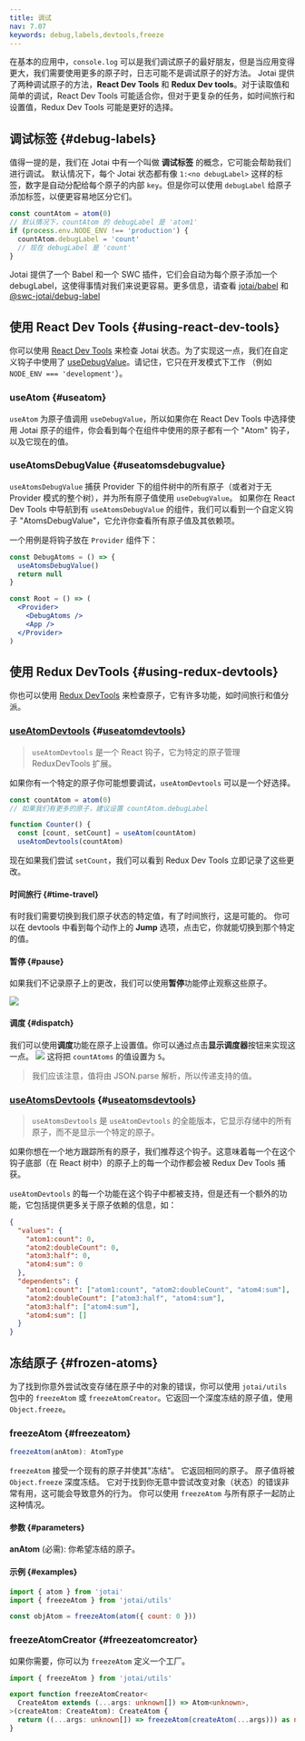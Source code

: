 ```yaml
---
title: 调试
nav: 7.07
keywords: debug,labels,devtools,freeze
---
```


在基本的应用中，`console.log` 可以是我们调试原子的最好朋友，但是当应用变得更大，我们需要使用更多的原子时，日志可能不是调试原子的好方法。
Jotai 提供了两种调试原子的方法，**React Dev Tools** 和 **Redux Dev tools**。对于读取值和简单的调试，React Dev Tools 可能适合你，但对于更复杂的任务，如时间旅行和设置值，Redux Dev Tools 可能是更好的选择。

## 调试标签 {#debug-labels}

值得一提的是，我们在 Jotai 中有一个叫做 **调试标签** 的概念，它可能会帮助我们进行调试。
默认情况下，每个 Jotai 状态都有像 `1:<no debugLabel>` 这样的标签，数字是自动分配给每个原子的内部 `key`。但是你可以使用 `debugLabel` 给原子添加标签，以便更容易地区分它们。

```js
const countAtom = atom(0)
// 默认情况下，countAtom 的 debugLabel 是 'atom1'
if (process.env.NODE_ENV !== 'production') {
  countAtom.debugLabel = 'count'
  // 现在 debugLabel 是 'count'
}
```

Jotai 提供了一个 Babel 和一个 SWC 插件，它们会自动为每个原子添加一个 debugLabel，这使得事情对我们来说更容易。更多信息，请查看 [jotai/babel](https://github.com/pmndrs/jotai/blob/main/docs/tools/babel.mdx#plugin-debug-label) 和 [@swc-jotai/debug-label](https://github.com/pmndrs/jotai/blob/main/docs/tools/swc.mdx)

## 使用 React Dev Tools {#using-react-dev-tools}

你可以使用 [React Dev Tools](https://chrome.google.com/webstore/detail/react-developer-tools/fmkadmapgofadopljbjfkapdkoienihi)
来检查 Jotai 状态。为了实现这一点，我们在自定义钩子中使用了 [useDebugValue](https://react.dev/reference/react/useDebugValue)。请记住，它只在开发模式下工作
（例如 `NODE_ENV === 'development'`）。

### useAtom {#useatom}

`useAtom` 为原子值调用 `useDebugValue`，所以如果你在 React Dev Tools 中选择使用 Jotai 原子的组件，你会看到每个在组件中使用的原子都有一个 "Atom" 钩子，以及它现在的值。

### useAtomsDebugValue {#useatomsdebugvalue}

`useAtomsDebugValue` 捕获 Provider 下的组件树中的所有原子（或者对于无 Provider 模式的整个树），并为所有原子值使用 `useDebugValue`。
如果你在 React Dev Tools 中导航到有 `useAtomsDebugValue` 的组件，我们可以看到一个自定义钩子 "AtomsDebugValue"，它允许你查看所有原子值及其依赖项。

一个用例是将钩子放在 `Provider` 组件下：

```jsx
const DebugAtoms = () => {
  useAtomsDebugValue()
  return null
}

const Root = () => (
  <Provider>
    <DebugAtoms />
    <App />
  </Provider>
)
```

## 使用 Redux DevTools {#using-redux-devtools}

你也可以使用 [Redux DevTools](https://chrome.google.com/webstore/detail/redux-devtools/lmhkpmbekcpmknklioeibfkpmmfibljd)
来检查原子，它有许多功能，如时间旅行和值分派。

### [useAtomDevtools](https://jotai.org/docs/api/devtools#use-atom-devtools) {#[useatomdevtools](https://jotai.org/docs/api/devtools#use-atom-devtools)}

> `useAtomDevtools` 是一个 React 钩子，它为特定的原子管理 ReduxDevTools 扩展。

如果你有一个特定的原子你可能想要调试，`useAtomDevtools` 可以是一个好选择。

```js
const countAtom = atom(0)
// 如果我们有更多的原子，建议设置 countAtom.debugLabel

function Counter() {
  const [count, setCount] = useAtom(countAtom)
  useAtomDevtools(countAtom)
```

现在如果我们尝试 `setCount`，我们可以看到 Redux Dev Tools 立即记录了这些更改。

#### 时间旅行 {#time-travel}

有时我们需要切换到我们原子状态的特定值，有了时间旅行，这是可能的。
你可以在 devtools 中看到每个动作上的 **Jump** 选项，点击它，你就能切换到那个特定的值。

#### 暂停 {#pause}

如果我们不记录原子上的更改，我们可以使用**暂停**功能停止观察这些原子。

![](https://cdn.discordapp.com/attachments/688751221464367186/930893033925378118/unknown.png)

#### 调度 {#dispatch}

我们可以使用**调度**功能在原子上设置值。你可以通过点击**显示调度器**按钮来实现这一点。
![](https://cdn.discordapp.com/attachments/688751221464367186/930895694846361680/unknown.png)
这将把 `countAtoms` 的值设置为 `5`。

> 我们应该注意，值将由 JSON.parse 解析，所以传递支持的值。

### [useAtomsDevtools](../tools/devtools.mdx) {#[useatomsdevtools](../tools/devtools.mdx)}

> `useAtomsDevtools` 是 `useAtomDevtools` 的全能版本，它显示存储中的所有原子，而不是显示一个特定的原子。

如果你想在一个地方跟踪所有的原子，我们推荐这个钩子。这意味着每一个在这个钩子底部（在 React 树中）的原子上的每一个动作都会被 Redux Dev Tools 捕获。

`useAtomDevtools` 的每一个功能在这个钩子中都被支持，但是还有一个额外的功能，它包括提供更多关于原子依赖的信息，如：

```json
{
  "values": {
    "atom1:count": 0,
    "atom2:doubleCount": 0,
    "atom3:half": 0,
    "atom4:sum": 0
  },
  "dependents": {
    "atom1:count": ["atom1:count", "atom2:doubleCount", "atom4:sum"],
    "atom2:doubleCount": ["atom3:half", "atom4:sum"],
    "atom3:half": ["atom4:sum"],
    "atom4:sum": []
  }
}
```

## 冻结原子 {#frozen-atoms}

为了找到你意外尝试改变存储在原子中的对象的错误，你可以使用 `jotai/utils` 包中的 `freezeAtom` 或 `freezeAtomCreator`。它返回一个深度冻结的原子值，使用 `Object.freeze`。

### freezeAtom {#freezeatom}

```ts
freezeAtom(anAtom): AtomType
```

`freezeAtom` 接受一个现有的原子并使其"冻结"。
它返回相同的原子。
原子值将被 `Object.freeze` 深度冻结。
它对于找到你无意中尝试改变对象（状态）的错误非常有用，这可能会导致意外的行为。
你可以使用 `freezeAtom` 与所有原子一起防止这种情况。

#### 参数 {#parameters}

**anAtom** (必需): 你希望冻结的原子。

#### 示例 {#examples}

```js
import { atom } from 'jotai'
import { freezeAtom } from 'jotai/utils'

const objAtom = freezeAtom(atom({ count: 0 }))
```

### freezeAtomCreator {#freezeatomcreator}

如果你需要，你可以为 `freezeAtom` 定义一个工厂。

```ts
import { freezeAtom } from 'jotai/utils'

export function freezeAtomCreator<
  CreateAtom extends (...args: unknown[]) => Atom<unknown>,
>(createAtom: CreateAtom): CreateAtom {
  return ((...args: unknown[]) => freezeAtom(createAtom(...args))) as never
}
```
